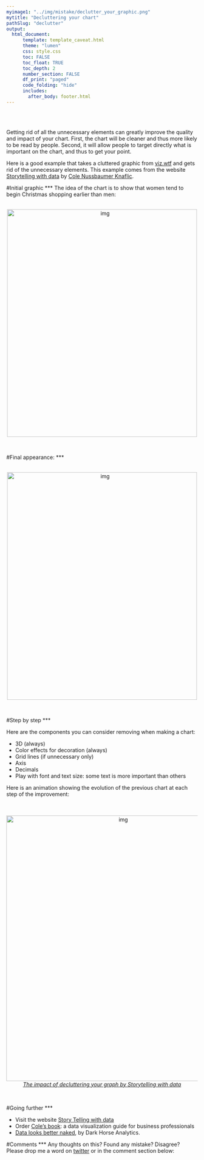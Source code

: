 ```yaml
---
myimage1: "../img/mistake/declutter_your_graphic.png"
mytitle: "Decluttering your chart"
pathSlug: "declutter"
output:
  html_document:
      template: template_caveat.html
      theme: "lumen"
      css: style.css
      toc: FALSE
      toc_float: TRUE
      toc_depth: 2
      number_section: FALSE
      df_print: "paged"
      code_folding: "hide"
      includes:
        after_body: footer.html
---
```


<br><br>
<div class="mycontent">


Getting rid of all the unnecessary elements can greatly improve the quality and impact of your chart. First, the chart will be cleaner and thus more likely to be read by people. Second, it will allow people to target directly what is important on the chart, and thus to get your point.

Here is a good example that takes a cluttered graphic from [viz.wtf](http://viz.wtf) and gets rid of the unnecessary elements. This example comes from the website [Storytelling with data](http://www.storytellingwithdata.com/blog/2017/3/29/declutter-this-graph) by [Cole Nussbaumer Knaflic](http://www.storytellingwithdata.com/about/).

#Initial graphic
***
The idea of the chart is to show that women tend to begin Christmas shopping earlier than men:

<br>
<center>
<img src="IMG/declutter_start.png" alt="img" width="500" height="600">
</center>
<br>


#Final appearance:
***

<br>
<center>
<img src="IMG/declutter_end.png" alt="img" width="500" height="600">
</center>
<br>




#Step by step
***

Here are the components you can consider removing when making a chart:

- 3D (always)
- Color effects for decoration (always)
- Grid lines (if unnecessary only)
- Axis
- Decimals
- Play with font and text size: some text is more important than others

Here is an animation showing the evolution of the previous chart at each step of the improvement:

<br><br>
<center>
<img src="IMG/declutter.gif" alt="img" width="600" height="700">
</center>

<center>
*[The impact of decluttering your graph by Storytelling with data](http://www.storytellingwithdata.com/blog/2017/3/29/declutter-this-graph)*
</center>

<br>


#Going further
***

- Visit the website [Story Telling with data](http://www.storytellingwithdata.com/)
- Order [Cole's book](http://www.storytellingwithdata.com/book/): a data visualization guide for business professionals
- [Data looks better naked](https://www.darkhorseanalytics.com/blog/data-looks-better-naked), by Dark Horse Analytics.


#Comments
***
Any thoughts on this? Found any mistake? Disagree? Please drop me a word on [twitter](https://twitter.com/R_Graph_Gallery) or in the comment section below:
<br>




</div>














